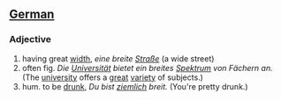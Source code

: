 ==[[German]]==
===Adjective===

# having great [[width]], ''eine breite [[Straße]]'' (a wide street)
# often fig. ''Die [[Universität]] bietet ein breites [[Spektrum]] von Fächern an.'' (The [[university]] offers a [[great]] [[variety]] of subjects.)
# hum. to be [[drunk]], ''Du bist [[ziemlich]] breit.'' (You're pretty drunk.)